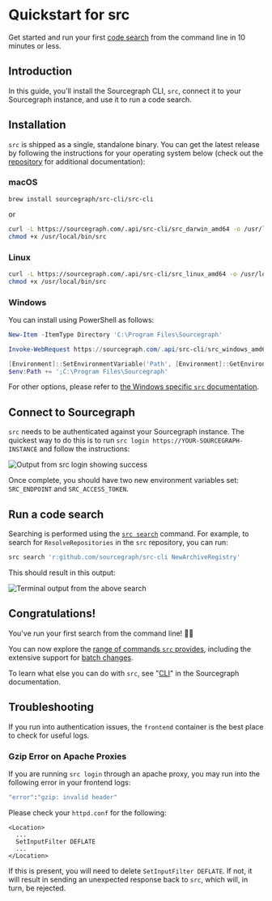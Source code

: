# Quickstart for src

Get started and run your first [code search](/code-search/) from the command line in 10 minutes or less.

## Introduction

In this guide, you'll install the Sourcegraph CLI, `src`, connect it to your Sourcegraph instance, and use it to run a code search.

## Installation

`src` is shipped as a single, standalone binary. You can get the latest release by following the instructions for your operating system below (check out the [repository](https://sourcegraph.com/github.com/sourcegraph/src-cli) for additional documentation):

### macOS

```
brew install sourcegraph/src-cli/src-cli
```
or
```sh
curl -L https://sourcegraph.com/.api/src-cli/src_darwin_amd64 -o /usr/local/bin/src
chmod +x /usr/local/bin/src
```

### Linux

```sh
curl -L https://sourcegraph.com/.api/src-cli/src_linux_amd64 -o /usr/local/bin/src
chmod +x /usr/local/bin/src
```

### Windows

You can install using PowerShell as follows:

```powershell
New-Item -ItemType Directory 'C:\Program Files\Sourcegraph'

Invoke-WebRequest https://sourcegraph.com/.api/src-cli/src_windows_amd64.exe -OutFile 'C:\Program Files\Sourcegraph\src.exe'

[Environment]::SetEnvironmentVariable('Path', [Environment]::GetEnvironmentVariable('Path', [EnvironmentVariableTarget]::Machine) + ';C:\Program Files\Sourcegraph', [EnvironmentVariableTarget]::Machine)
$env:Path += ';C:\Program Files\Sourcegraph'
```

For other options, please refer to [the Windows specific `src` documentation](/cli/explanations/windows).

## Connect to Sourcegraph

`src` needs to be authenticated against your Sourcegraph instance. The quickest way to do this is to run `src login https://YOUR-SOURCEGRAPH-INSTANCE` and follow the instructions:

<img src="https://sourcegraphstatic.com/docs/images/batch_changes/src_login_success.png" alt="Output from src login showing success" />

Once complete, you should have two new environment variables set: `SRC_ENDPOINT` and `SRC_ACCESS_TOKEN`.

## Run a code search

Searching is performed using the [`src search`](/cli/references/search) command. For example, to search for `ResolveRepositories` in the `src` repository, you can run:

```sh
src search 'r:github.com/sourcegraph/src-cli NewArchiveRegistry'
```

This should result in this output:

<img src="https://sourcegraphstatic.com/docs/images/integration/cli/quickstart-search.png" alt="Terminal output from the above search" />

## Congratulations!

You've run your first search from the command line! 🎉🎉

You can now explore the [range of commands `src` provides](/cli/references/), including the extensive support for [batch changes](/batch-changes/).

To learn what else you can do with `src`, see "[CLI](/cli/)" in the Sourcegraph documentation.

## Troubleshooting
If you run into authentication issues, the `frontend` container is the best place to check for useful logs.

### Gzip Error on Apache Proxies
If you are running `src login` through an apache proxy, you may run into the following error in your frontend logs:
```bash
"error":"gzip: invalid header"
```
Please check your `httpd.conf` for the following:
```
<Location>
  ...
  SetInputFilter DEFLATE
  ...
</Location>
```
If this is present, you will need to delete `SetInputFilter DEFLATE`. If not, it will result in sending an unexpected response back to `src`, which will, in turn, be rejected.
